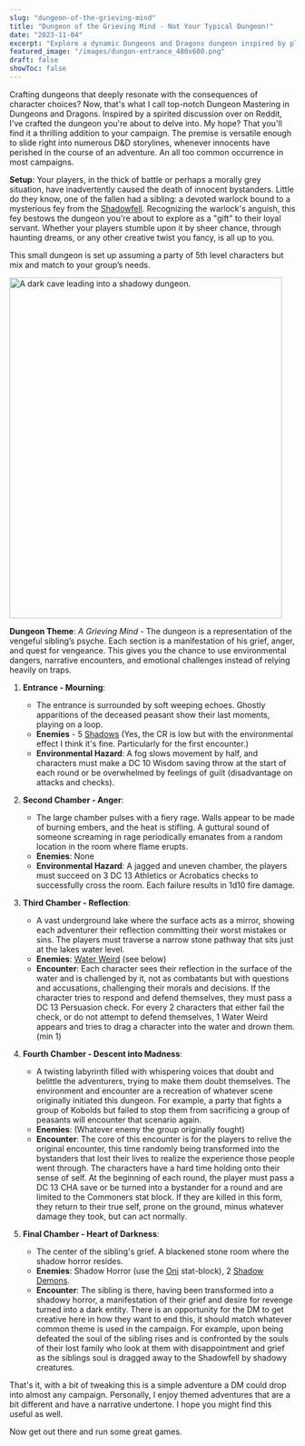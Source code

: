```yaml
---
slug: "dungeon-of-the-grieving-mind"
title: "Dungeon of the Grieving Mind - Not Your Typical Dungeon!"
date: "2023-11-04"
excerpt: "Explore a dynamic Dungeons and Dragons dungeon inspired by player choices, where a warlock seeks retribution for their fallen kin."
featured_image: "/images/dungon-entrance_480x600.png"
draft: false
showToc: false
---
```


Crafting dungeons that deeply resonate with the consequences of character choices? Now, that's what I call top-notch Dungeon Mastering in Dungeons and Dragons. Inspired by a spirited discussion over on Reddit, I've crafted the dungeon you're about to delve into. My hope? That you'll find it a thrilling addition to your campaign. The premise is versatile enough to slide right into numerous D&D storylines, whenever innocents have perished in the course of an adventure. An all too common occurrence in most campaigns.

**Setup**: Your players, in the thick of battle or perhaps a morally grey situation, have inadvertently caused the death of innocent bystanders. Little do they know, one of the fallen had a sibling: a devoted warlock bound to a mysterious fey from the <a href="https://forgottenrealms.fandom.com/wiki/Shadowfell" target="_blank">Shadowfell</a>. Recognizing the warlock's anguish, this fey bestows the dungeon you're about to explore as a "gift" to their loyal servant. Whether your players stumble upon it by sheer chance, through haunting dreams, or any other creative twist you fancy, is all up to you.

This small dungeon is set up assuming a party of 5th level characters but mix and match to your group’s needs.

<img src="/images/dungon-entrance_480x600.png" alt="A dark cave leading into a shadowy dungeon." width="480" height="600" />

**Dungeon Theme**: *A Grieving Mind* - The dungeon is a representation of the vengeful sibling’s psyche. Each section is a manifestation of his grief, anger, and quest for vengeance. This gives you the chance to use environmental dangers, narrative encounters, and emotional challenges instead of relying heavily on traps.

1. **Entrance - Mourning**: 
   * The entrance is surrounded by soft weeping echoes. Ghostly apparitions of the deceased peasant show their last moments, playing on a loop. 
   * **Enemies** - 5 <a href="https://www.dndbeyond.com/monsters/17010-shadow" target="_blank">Shadows</a> (Yes, the CR is low but with the environmental effect I think it's fine. Particularly for the first encounter.)
   * **Environmental Hazard**: A fog slows movement by half, and characters must make a DC 10 Wisdom saving throw at the start of each round or be overwhelmed by feelings of guilt (disadvantage on attacks and checks).

2. **Second Chamber - Anger**: 
   * The large chamber pulses with a fiery rage. Walls appear to be made of burning embers, and the heat is stifling. A guttural sound of someone screaming in rage periodically emanates from a random location in the room where flame erupts.
   * **Enemies**: None
   * **Environmental Hazard**: A jagged and uneven chamber, the players must succeed on 3 DC 13 Athletics or Acrobatics checks to successfully cross the room.  Each failure results in 1d10 fire damage.

3. **Third Chamber - Reflection**: 
   * A vast underground lake where the surface acts as a mirror, showing each adventurer their reflection committing their worst mistakes or sins. The players must traverse a narrow stone pathway that sits just at the lakes water level.
   * **Enemies**: <a href="https://www.dndbeyond.com/monsters/17208-water-weird" target="_blank">Water Weird</a> (see below)
   * **Encounter**: Each character sees their reflection in the surface of the water and is challenged by it, not as combatants but with questions and accusations, challenging their morals and decisions. If the character tries to respond and defend themselves, they must pass a DC 13 Persuasion check. For every 2 characters that either fail the check, or do not attempt to defend themselves, 1 Water Weird appears and tries to drag a character into the water and drown them. (min 1)

4. **Fourth Chamber - Descent into Madness**: 
   * A twisting labyrinth filled with whispering voices that doubt and belittle the adventurers, trying to make them doubt themselves. The environment and encounter are a recreation of whatever scene originally initiated this dungeon. For example, a party that fights a group of Kobolds but failed to stop them from sacrificing a group of peasants will encounter that scenario again.
   * **Enemies**: (Whatever enemy the group originally fought)
   * **Encounter**: The core of this encounter is for the players to relive the original encounter, this time randomly being transformed into the bystanders that lost their lives to realize the experience those people went through.  The characters have a hard time holding onto their sense of self. At the beginning of each round, the player must pass a DC 13 CHA save or be turned into a bystander for a round and are limited to the Commoners stat block.  If they are killed in this form, they return to their true self, prone on the ground, minus whatever damage they took, but can act normally.

5. **Final Chamber - Heart of Darkness**: 
   * The center of the sibling's grief. A blackened stone room where the shadow horror resides.
   * **Enemies**: Shadow Horror (use the <a href="https://www.dndbeyond.com/monsters/16971-oni" target="_blank">Oni</a> stat-block), 2 <a href="https://www.dndbeyond.com/monsters/17131-shadow-demon" target="_blank">Shadow Demons</a>.
   * **Encounter**: The sibling is there, having been transformed into a shadowy horror, a manifestation of their grief and desire for revenge turned into a dark entity. There is an opportunity for the DM to get creative here in how they want to end this, it should match whatever common theme is used in the campaign.  For example, upon being defeated the soul of the sibling rises and is confronted by the souls of their lost family who look at them with disappointment and grief as the siblings soul is dragged away to the Shadowfell by shadowy creatures.

That's it, with a bit of tweaking this is a simple adventure a DM could drop into almost any campaign.  Personally, I enjoy themed adventures that are a bit different and have a narrative undertone.  I hope you might find this useful as well.

Now get out there and run some great games.